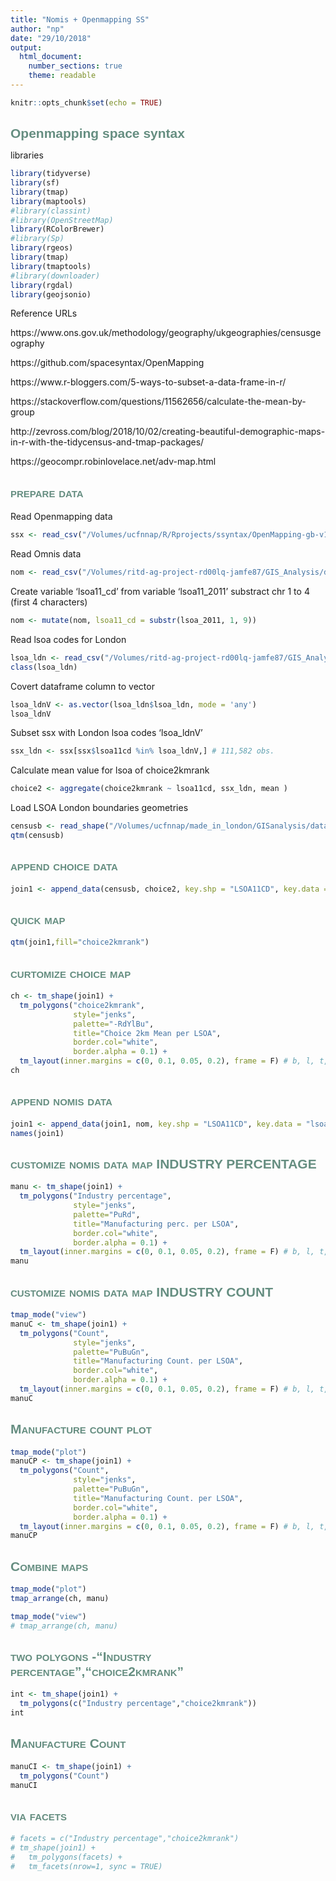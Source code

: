 ```yaml
---
title: "Nomis + Openmapping SS"
author: "np"
date: "29/10/2018"
output: 
  html_document:
    number_sections: true
    theme: readable
---
```

<style>
  h1, h2, h3, h4, h5, h6{
    color: #668e81;
    font-family: "arial narrow", helvetica;
  }
  h1, h2{
    font-size: 150%
  }
  h2{
    font-variant: small-caps
  }
</style>

```r
knitr::opts_chunk$set(echo = TRUE)
```

# Openmapping space syntax

libraries

```r
library(tidyverse)
library(sf)
library(tmap)
library(maptools)
#library(classint) 
#library(OpenStreetMap)
library(RColorBrewer)
#library(Sp)
library(rgeos)
library(tmap)
library(tmaptools)
#library(downloader)
library(rgdal)
library(geojsonio)
```

Reference URLs  

https://www.ons.gov.uk/methodology/geography/ukgeographies/censusgeography  

https://github.com/spacesyntax/OpenMapping  

https://www.r-bloggers.com/5-ways-to-subset-a-data-frame-in-r/  

https://stackoverflow.com/questions/11562656/calculate-the-mean-by-group  

http://zevross.com/blog/2018/10/02/creating-beautiful-demographic-maps-in-r-with-the-tidycensus-and-tmap-packages/  

https://geocompr.robinlovelace.net/adv-map.html

## prepare data

Read Openmapping data
```r
ssx <- read_csv("/Volumes/ucfnnap/R/Rprojects/ssyntax/OpenMapping-gb-v1_csv/csv/ssx_openmapping_gb_v1.csv") # 2,063,322 observations of 36 variables
```

Read Omnis data
```r
nom <- read_csv("/Volumes/ritd-ag-project-rd00lq-jamfe87/GIS_Analysis/dataProcessed/nomis_4835.csv") # 4,835 obs.
```

Create variable 'lsoa11_cd' from variable 'lsoa11_2011' substract chr 1 to 4 (first 4 characters)
```r
nom <- mutate(nom, lsoa11_cd = substr(lsoa_2011, 1, 9))
```

Read lsoa codes for London
```r
lsoa_ldn <- read_csv("/Volumes/ritd-ag-project-rd00lq-jamfe87/GIS_Analysis/dataProcessed/lsoa_ldn.csv") # 4,835 obs.
class(lsoa_ldn)
```

Covert dataframe column to vector
```r
lsoa_ldnV <- as.vector(lsoa_ldn$lsoa_ldn, mode = 'any')
lsoa_ldnV
```

Subset ssx with London lsoa codes 'lsoa_ldnV'

```r
ssx_ldn <- ssx[ssx$lsoa11cd %in% lsoa_ldnV,] # 111,582 obs.
```

Calculate mean value for lsoa of choice2kmrank

```r
choice2 <- aggregate(choice2kmrank ~ lsoa11cd, ssx_ldn, mean )

```

Load LSOA London boundaries geometries

```r
censusb <- read_shape("/Volumes/ucfnnap/made_in_london/GISanalysis/dataRaw/statistical-gis-boundaries-london/ESRI/LSOA_2011_London_gen_MHW.shp")
qtm(censusb)
```

## append choice data
```r
join1 <- append_data(censusb, choice2, key.shp = "LSOA11CD", key.data = "lsoa11cd", ignore.duplicates = TRUE, ignore.na = TRUE)
```

## quick map
```r
qtm(join1,fill="choice2kmrank")
```
  
## curtomize choice map
```r
ch <- tm_shape(join1) + 
  tm_polygons("choice2kmrank",
              style="jenks",
              palette="-RdYlBu",
              title="Choice 2km Mean per LSOA",
              border.col="white",
              border.alpha = 0.1) +
  tm_layout(inner.margins = c(0, 0.1, 0.05, 0.2), frame = F) # b, l, t, r
ch 
```

## append nomis data
```r
join1 <- append_data(join1, nom, key.shp = "LSOA11CD", key.data = "lsoa11_cd", ignore.duplicates = TRUE, ignore.na = TRUE)
names(join1)
```

## customize nomis data map INDUSTRY PERCENTAGE

```r
manu <- tm_shape(join1) +
  tm_polygons("Industry percentage",
              style="jenks",
              palette="PuRd",
              title="Manufacturing perc. per LSOA",
              border.col="white",
              border.alpha = 0.1) +
  tm_layout(inner.margins = c(0, 0.1, 0.05, 0.2), frame = F) # b, l, t, r
manu
```

## customize nomis data map INDUSTRY COUNT

```r
tmap_mode("view")
manuC <- tm_shape(join1) +
  tm_polygons("Count",
              style="jenks",
              palette="PuBuGn",
              title="Manufacturing Count. per LSOA",
              border.col="white",
              border.alpha = 0.1) +
  tm_layout(inner.margins = c(0, 0.1, 0.05, 0.2), frame = F) # b, l, t, r
manuC
```
## Manufacture count plot

```r
tmap_mode("plot")
manuCP <- tm_shape(join1) +
  tm_polygons("Count",
              style="jenks",
              palette="PuBuGn",
              title="Manufacturing Count. per LSOA",
              border.col="white",
              border.alpha = 0.1) +
  tm_layout(inner.margins = c(0, 0.1, 0.05, 0.2), frame = F) # b, l, t, r
manuCP
```


## Combine maps

```r
tmap_mode("plot")
tmap_arrange(ch, manu)
```
```r
tmap_mode("view")
# tmap_arrange(ch, manu)

```

## two polygons -"Industry percentage","choice2kmrank"

```r
int <- tm_shape(join1) +
  tm_polygons(c("Industry percentage","choice2kmrank"))
int
```

## Manufacture Count
```r
manuCI <- tm_shape(join1) +
  tm_polygons("Count")
manuCI
```


## via facets
```r
# facets = c("Industry percentage","choice2kmrank")
# tm_shape(join1) +
#   tm_polygons(facets) +
#   tm_facets(nrow=1, sync = TRUE)
```



